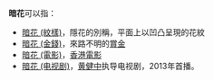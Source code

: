 '''暗花'''可以指：

* [[暗花_(紋樣)|暗花 (紋樣)]]，隱花的別稱，平面上以凹凸呈現的花紋
* [[暗花_(金錢)|暗花 (金錢)]]，來路不明的[[賞金|賞金]]
* [[暗花_(電影)|暗花 (電影)]]，[[香港電影|香港電影]]
* [[暗花_(电视剧)|暗花 (电视剧)]]，[[黄健中|黄健中]]执导电视剧，2013年首播。

{{Disambig|CAT=二字作品消歧义}}